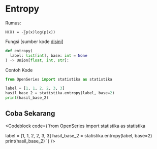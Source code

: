 
# Entropy

Rumus:

```
H(X) = -∑p(x)log(p(x))
```

Fungsi [sumber kode [disini](https://github.com/bellshade/OpenSeries/blob/main/OpenSeries/statistika.py#L6)]

```python
def entropy(
  label: list[int], base: int = None
) -> Union[float, int, str]:
```

Contoh Kode

```python
from OpenSeries import statistika as statistika

label = [1, 1, 2, 2, 3, 3]
hasil_base_2 = statistika.entropy(label, base=2)
print(hasil_base_2)
```

## Coba Sekarang

<Codeblock code={`from OpenSeries import statistika as statistika

label = [1, 1, 2, 2, 3, 3]
hasil_base_2 = statistika.entropy(label, base=2)
print(hasil_base_2)
`} />

